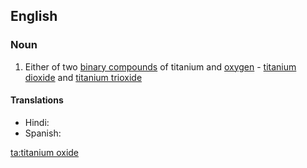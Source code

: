 ==English==

===Noun===
{{en-noun}}

# {{lb|en|inorganic compound}} Either of two [[binary compound]]s of titanium and [[oxygen]] - [[titanium dioxide]] and [[titanium trioxide]]

====Translations====
{{trans-top|binary compound of titanium and oxygen}}
* Hindi: {{t|hi|रंजातु जारकिक|tr=रंजातु jaarkik|sc=Deva}}
* Spanish: {{t|es|óxido de titanio|m}}
{{trans-mid}}
{{trans-bottom}}

[[ta:titanium oxide]]